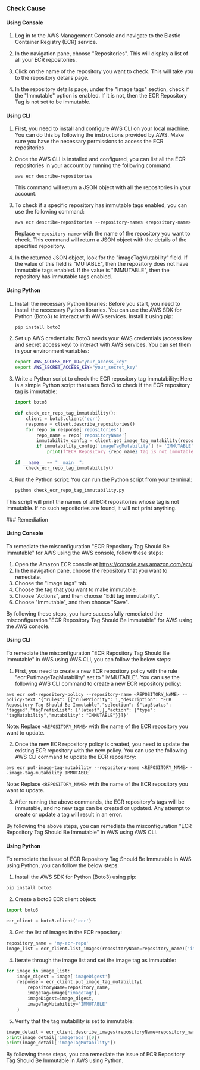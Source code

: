 

<Tabs><Tab title='Cause'>
### Check Cause

#### Using Console

1. Log in to the AWS Management Console and navigate to the Elastic Container Registry (ECR) service.

2. In the navigation pane, choose "Repositories". This will display a list of all your ECR repositories.

3. Click on the name of the repository you want to check. This will take you to the repository details page.

4. In the repository details page, under the "Image tags" section, check if the "Immutable" option is enabled. If it is not, then the ECR Repository Tag is not set to be immutable.

#### Using CLI

1. First, you need to install and configure AWS CLI on your local machine. You can do this by following the instructions provided by AWS. Make sure you have the necessary permissions to access the ECR repositories.

2. Once the AWS CLI is installed and configured, you can list all the ECR repositories in your account by running the following command:

   ```
   aws ecr describe-repositories
   ```
   This command will return a JSON object with all the repositories in your account.

3. To check if a specific repository has immutable tags enabled, you can use the following command:

   ```
   aws ecr describe-repositories --repository-names <repository-name>
   ```
   Replace `<repository-name>` with the name of the repository you want to check. This command will return a JSON object with the details of the specified repository.

4. In the returned JSON object, look for the "imageTagMutability" field. If the value of this field is "MUTABLE", then the repository does not have immutable tags enabled. If the value is "IMMUTABLE", then the repository has immutable tags enabled.

#### Using Python

1. Install the necessary Python libraries: Before you start, you need to install the necessary Python libraries. You can use the AWS SDK for Python (Boto3) to interact with AWS services. Install it using pip:

   ```bash
   pip install boto3
   ```

2. Set up AWS credentials: Boto3 needs your AWS credentials (access key and secret access key) to interact with AWS services. You can set them in your environment variables:

   ```bash
   export AWS_ACCESS_KEY_ID="your_access_key"
   export AWS_SECRET_ACCESS_KEY="your_secret_key"
   ```

3. Write a Python script to check the ECR repository tag immutability: Here is a simple Python script that uses Boto3 to check if the ECR repository tag is immutable:

   ```python
   import boto3

   def check_ecr_repo_tag_immutability():
       client = boto3.client('ecr')
       response = client.describe_repositories()
       for repo in response['repositories']:
           repo_name = repo['repositoryName']
           immutability_config = client.get_image_tag_mutability(repositoryName=repo_name)
           if immutability_config['imageTagMutability'] != 'IMMUTABLE':
               print(f"ECR Repository {repo_name} tag is not immutable")

   if __name__ == "__main__":
       check_ecr_repo_tag_immutability()
   ```

4. Run the Python script: You can run the Python script from your terminal:

   ```bash
   python check_ecr_repo_tag_immutability.py
   ```

This script will print the names of all ECR repositories whose tag is not immutable. If no such repositories are found, it will not print anything.

</Tab>

<Tab title='Remediation'>
### Remediation

#### Using Console

To remediate the misconfiguration "ECR Repository Tag Should Be Immutable" for AWS using the AWS console, follow these steps:

1. Open the Amazon ECR console at https://console.aws.amazon.com/ecr/.
2. In the navigation pane, choose the repository that you want to remediate.
3. Choose the "Image tags" tab.
4. Choose the tag that you want to make immutable.
5. Choose "Actions", and then choose "Edit tag immutability".
6. Choose "Immutable", and then choose "Save".

By following these steps, you have successfully remediated the misconfiguration "ECR Repository Tag Should Be Immutable" for AWS using the AWS console.

#### Using CLI

To remediate the misconfiguration "ECR Repository Tag Should Be Immutable" in AWS using AWS CLI, you can follow the below steps:

1. First, you need to create a new ECR repository policy with the rule "ecr:PutImageTagMutability" set to "IMMUTABLE". You can use the following AWS CLI command to create a new ECR repository policy:

```
aws ecr set-repository-policy --repository-name <REPOSITORY_NAME> --policy-text '{"rules": [{"rulePriority": 1,"description": "ECR Repository Tag Should Be Immutable","selection": {"tagStatus": "tagged","tagPrefixList": ["latest"]},"action": {"type": "tagMutability","mutability": "IMMUTABLE"}}]}'
```

Note: Replace `<REPOSITORY_NAME>` with the name of the ECR repository you want to update.

2. Once the new ECR repository policy is created, you need to update the existing ECR repository with the new policy. You can use the following AWS CLI command to update the ECR repository:

```
aws ecr put-image-tag-mutability --repository-name <REPOSITORY_NAME> --image-tag-mutability IMMUTABLE
```

Note: Replace `<REPOSITORY_NAME>` with the name of the ECR repository you want to update.

3. After running the above commands, the ECR repository's tags will be immutable, and no new tags can be created or updated. Any attempt to create or update a tag will result in an error.

By following the above steps, you can remediate the misconfiguration "ECR Repository Tag Should Be Immutable" in AWS using AWS CLI.

#### Using Python

To remediate the issue of ECR Repository Tag Should Be Immutable in AWS using Python, you can follow the below steps:

1. Install the AWS SDK for Python (Boto3) using pip:

```python
pip install boto3
```

2. Create a boto3 ECR client object:

```python
import boto3

ecr_client = boto3.client('ecr')
```

3. Get the list of images in the ECR repository:

```python
repository_name = 'my-ecr-repo'
image_list = ecr_client.list_images(repositoryName=repository_name)['imageIds']
```

4. Iterate through the image list and set the image tag as immutable:

```python
for image in image_list:
    image_digest = image['imageDigest']
    response = ecr_client.put_image_tag_mutability(
        repositoryName=repository_name,
        imageTag=image['imageTag'],
        imageDigest=image_digest,
        imageTagMutability='IMMUTABLE'
    )
```

5. Verify that the tag mutability is set to immutable:

```python
image_detail = ecr_client.describe_images(repositoryName=repository_name, imageIds=[{'imageDigest': image_digest}])['imageDetails'][0]
print(image_detail['imageTags'][0])
print(image_detail['imageTagMutability'])
```

By following these steps, you can remediate the issue of ECR Repository Tag Should Be Immutable in AWS using Python.


</Tab>
</Tabs>